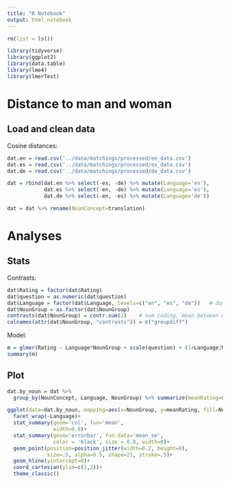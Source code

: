 ```yaml
---
title: "R Notebook"
output: html_notebook
---
```


```r
rm(list = ls())

library(tidyverse)
library(ggplot2)
library(data.table)
library(lme4)
library(lmerTest)
```

# Distance to man and woman

## Load and clean data

Cosine distances:
```r
dat.en = read.csv('../data/matchings/processed/en_data.csv')
dat.es = read.csv('../data/matchings/processed/es_data.csv')
dat.de = read.csv('../data/matchings/processed/de_data.csv')

dat = rbind(dat.en %>% select(-es, -de) %>% mutate(Language='en'), 
            dat.es %>% select(-en, -de) %>% mutate(Language='es'), 
            dat.de %>% select(-en, -es) %>% mutate(Language='de'))

dat = dat %>% rename(NounConcept=translation)
```

# Analyses

## Stats

Contrasts:
```r
dat$Rating = factor(dat$Rating)
dat$question = as.numeric(dat$question)
dat$Language = factor(dat$Language, levels=c("en", "es", "de"))   # dummy coding, en is the reference level
dat$NounGroup = as.factor(dat$NounGroup)
contrasts(dat$NounGroup) = contr.sum(2)    # sum coding, mean between man and woman is the reference level
colnames(attr(dat$NounGroup, "contrasts")) = c("groupdiff")
```

Model:
```r
m = glmer(Rating ~ Language*NounGroup + scale(question) + (1+Language|NounConcept) + (1+scale(question)|ResponseId), data=dat, family="binomial")
summary(m)
```

## Plot

```r
dat.by_noun = dat %>%
  group_by(NounConcept, Language, NounGroup) %>% summarize(meanRating=mean(as.numeric(Rating)))

ggplot(data=dat.by_noun, mapping=aes(x=NounGroup, y=meanRating, fill=NounGroup))+
  facet_wrap(~Language)+
  stat_summary(geom='col', fun='mean',
               width=0.8)+
  stat_summary(geom='errorbar', fun.data='mean_se',
               color = 'black', size = 0.8, width=0)+
  geom_point(position=position_jitter(width=0.2, height=0), 
             size=.5, alpha=0.5, shape=21, stroke=.5)+
  geom_hline(yintercept=0)+
  coord_cartesian(ylim=c(1,2))+
  theme_classic()
```